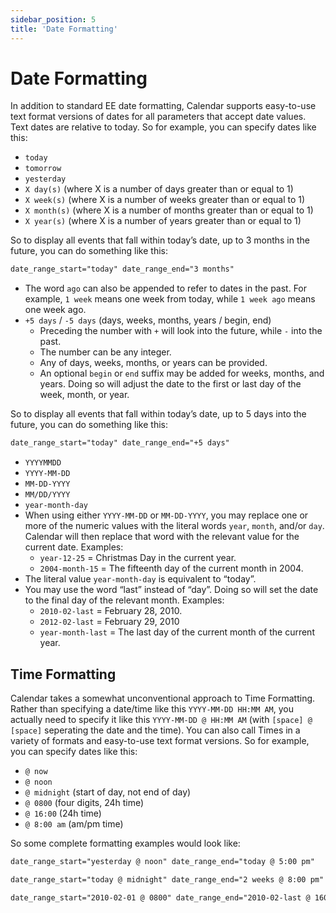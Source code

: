 ```yaml
---
sidebar_position: 5
title: 'Date Formatting'
---
```


# Date Formatting

In addition to standard EE date formatting, Calendar supports easy-to-use text format versions of dates for all parameters that accept date values. Text dates are relative to today. So for example, you can specify dates like this:

- `today`
- `tomorrow`
- `yesterday`
- `X day(s)` (where X is a number of days greater than or equal to 1)
- `X week(s)` (where X is a number of weeks greater than or equal to 1)
- `X month(s)` (where X is a number of months greater than or equal to 1)
- `X year(s)` (where X is a number of years greater than or equal to 1)

So to display all events that fall within today’s date, up to 3 months in the future, you can do something like this:

```html showLineNumbers
date_range_start="today" date_range_end="3 months"
```

- The word `ago` can also be appended to refer to dates in the past. For
  example, `1 week` means one week from today, while `1 week ago` means
  one week ago.
- `+5 days` / `-5 days` (days, weeks, months, years / begin, end)
  - Preceding the number with `+` will look into the future, while
    `-` into the past.
  - The number can be any integer.
  - Any of days, weeks, months, or years can be provided.
  - An optional `begin` or `end` suffix may be added for weeks,
    months, and years. Doing so will adjust the date to the first or last
    day of the week, month, or year.

So to display all events that fall within today’s date, up to 5 days into the future, you can do something like this:

```html showLineNumbers
date_range_start="today" date_range_end="+5 days"
```

- `YYYYMMDD`
- `YYYY-MM-DD`
- `MM-DD-YYYY`
- `MM/DD/YYYY`
- `year-month-day`
- When using either `YYYY-MM-DD` or `MM-DD-YYYY`, you may replace one
  or more of the numeric values with the literal words `year`, `month`,
  and/or `day`. Calendar will then replace that word with the relevant
  value for the current date. Examples:
  - `year-12-25` = Christmas Day in the current year.
  - `2004-month-15` = The fifteenth day of the current month in 2004.
- The literal value `year-month-day` is equivalent to “today”.
- You may use the word “last” instead of “day”. Doing so will set the
  date to the final day of the relevant month. Examples:
  - `2010-02-last` = February 28, 2010.
  - `2012-02-last` = February 29, 2010
  - `year-month-last` = The last day of the current month of the
    current year.

## Time Formatting

Calendar takes a somewhat unconventional approach to Time Formatting. Rather than specifying a date/time like this `YYYY-MM-DD HH:MM AM`, you actually need to specify it like this `YYYY-MM-DD @ HH:MM AM` (with `[space] @ [space]` seperating the date and the time). You can also call Times in a variety of formats and easy-to-use text format versions. So for example, you can specify dates like this:

- `@ now`
- `@ noon`
- `@ midnight` (start of day, not end of day)
- `@ 0800` (four digits, 24h time)
- `@ 16:00` (24h time)
- `@ 8:00 am` (am/pm time)

So some complete formatting examples would look like:

```html showLineNumbers
date_range_start="yesterday @ noon" date_range_end="today @ 5:00 pm"
```

```html showLineNumbers
date_range_start="today @ midnight" date_range_end="2 weeks @ 8:00 pm"
```

```html showLineNumbers
date_range_start="2010-02-01 @ 0800" date_range_end="2010-02-last @ 1600"
```
